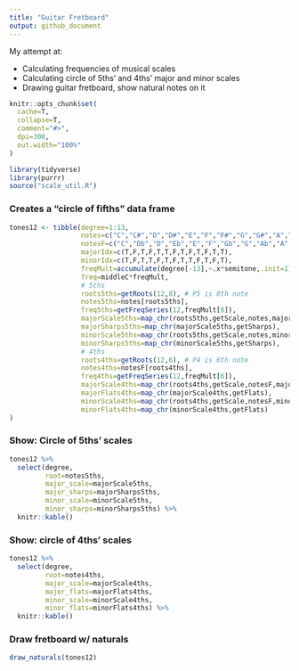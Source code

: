 ```yaml
---
title: "Guitar Fretboard"
output: github_document
---
```


My attempt at:

* Calculating frequencies of musical scales
* Calculating circle of 5ths' and 4ths' major and minor scales
* Drawing guitar fretboard, show natural notes on it

```r
knitr::opts_chunk$set(
  cache=T,
  collapse=T,
  comment="#>",
  dpi=300,
  out.width="100%"
)
```

```r
library(tidyverse)
library(purrr)
source("scale_util.R")
```

### Creates a "circle of fifths" data frame

```r
tones12 <- tibble(degree=1:13,
                  notes=c("C","C#","D","D#","E","F","F#","G","G#","A","A#","B","C2"),
                  notesF=c("C","Db","D","Eb","E","F","Gb","G","Ab","A","Bb","B","C2"),
                  majorIdx=c(T,F,T,F,T,T,F,T,F,T,F,T,T),
                  minorIdx=c(T,F,T,T,F,T,F,T,T,F,T,F,T),
                  freqMult=accumulate(degree[-13],~.x*semitone,.init=1),
                  freq=middleC*freqMult,
                  # 5ths
                  roots5ths=getRoots(12,8), # P5 is 8th note
                  notes5ths=notes[roots5ths],
                  freq5ths=getFreqSeries(12,freqMult[8]),
                  majorScale5ths=map_chr(roots5ths,getScale,notes,majorIdx),
                  majorSharps5ths=map_chr(majorScale5ths,getSharps),
                  minorScale5ths=map_chr(roots5ths,getScale,notes,minorIdx),   
                  minorSharps5ths=map_chr(minorScale5ths,getSharps),
                  # 4ths
                  roots4ths=getRoots(12,6), # P4 is 6th note
                  notes4ths=notesF[roots4ths],
                  freq4ths=getFreqSeries(12,freqMult[6]),
                  majorScale4ths=map_chr(roots4ths,getScale,notesF,majorIdx),
                  majorFlats4ths=map_chr(majorScale4ths,getFlats),
                  minorScale4ths=map_chr(roots4ths,getScale,notesF,minorIdx),
                  minorFlats4ths=map_chr(minorScale4ths,getFlats)
)
```

### Show: Circle of 5ths' scales

```r
tones12 %>%
  select(degree,
         root=notes5ths,
         major_scale=majorScale5ths,
         major_sharps=majorSharps5ths,
         minor_scale=minorScale5ths,
         minor_sharps=minorSharps5ths) %>%
  knitr::kable()
```

### Show: circle of 4ths' scales

```r
tones12 %>%
  select(degree,
         root=notes4ths,
         major_scale=majorScale4ths,
         major_flats=majorFlats4ths,
         minor_scale=minorScale4ths,
         minor_flats=minorFlats4ths) %>%
  knitr::kable()
```

### Draw fretboard w/ naturals

```r
draw_naturals(tones12)
```